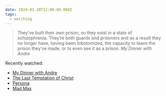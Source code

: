 ```yaml
---
date: 2024-03-30T22:00:00.000Z
tags:
  - watching
---
```

> They’ve built their own prison, so they exist in a state of schizophrenia. They’re both guards and prisoners and as a result they no longer have, having been lobotomized, the capacity to leave the prison they’ve made, or to even see it as a prison.
> <cite><i>My Dinner with Andre</i></cite>

Recently watched:

* [My Dinner with Andre](https://letterboxd.com/film/my-dinner-with-andre/)
* [The Last Temptation of Christ](https://letterboxd.com/film/the-last-temptation-of-christ/)
* [Persona](https://letterboxd.com/film/persona/)
* [Mad Max](https://letterboxd.com/film/mad-max/)
